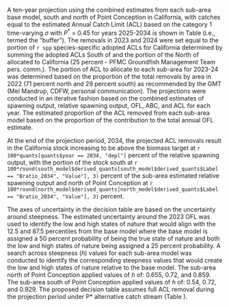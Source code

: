 A ten-year projection using the combined estimates from each sub-area base model, south and north of Point Conception in California, with catches equal to the estimated Annual Catch Limit (ACL) based on the category 1 time-varying $\sigma$ with $P^*$ = 0.45 for years 2025-2034 is shown in Table \ref{tab:ca-proj} (i.e., termed the "buffer"). The removals in 2023 and 2024 were set equal to the portion of `r spp` species-specific adopted ACLs for California determined by summing the adopted ACLs South of \CapeM and the portion of the North of \CapeM allocated to California (25 percent - PFMC Groundfish Management Team pers. comm.). The portion of ACL to allocate to each sub-area for 2023-24 was determined based on the proportion of the total removals by area in 2022 (71 percent north and 29 percent south)  as recommended by the GMT (Mel Mandrup, CDFW, personal communication). The projections were conducted in an iterative fashion based on the combined estimates of spawning output, relative spawning output, OFL, ABC, and ACL for each year. The estimated proportion of the ACL removed from each sub-area model based on the proportion of the contribution to the total annual OFL estimate.        

At the end of the projection period, 2034, the projected ACL removals result in the California stock increasing to be above the biomass target at `r 100*quants[quants$year == 2034, "depl"]` percent of the relative spawning output, with the portion of the stock south at `r 100*round(south_model$derived_quants[south_model$derived_quants$Label == "Bratio_2034", "Value"], 3)` percent of the sub-area estimated relative spawning output and north of Point Conception at `r 100*round(north_model$derived_quants[north_model$derived_quants$Label == "Bratio_2034", "Value"], 3)` percent.

The axes of uncertainty in the decision table are based on the uncertainty around steepness. The estimated uncertainty around the 2023 OFL was used to identify the low and high states of nature that would align with the 12.5 and 87.5 percentiles from the base model where the base model is assigned a 50 percent probability of being the true state of nature and both the low and high states of nature being assigned a 25 percent probability. A search across steepness ($h$) values for each sub-area model was conducted to identify the corresponding steepness values that would create the low and high states of nature relative to the base model. The sub-area north of Point Conception applied values of $h$ of: 0.655, 0.72, and 0.859. The sub-area south of Point Conception applied values of $h$ of: 0.54, 0.72, and 0.929. The proposed decision table assumes full ACL removal during the projection period under P* alternative catch stream (Table \ref{tab:dec-tab}).

